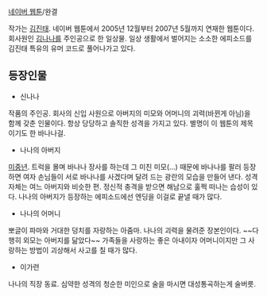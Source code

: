 [[네이버 웹툰]]/완결

작가는 [[김진태]].
네이버 웹툰에서 2005년 12월부터 2007년 5월까지 연재한 웹툰이다. 회사원인 [[김나나]]를 주인공으로 한 일상물.
일상 생활에서 벌어지는 소소한 에피소드를 김진태 특유의 유머 코드로 풀어나가고 있다.

== 등장인물 ==
* 신나나
작품의 주인공. 회사의 신입 사원으로 아버지의 미모와 어머니의 괴력(바뀐게 아님)을 함께 갖춘 인물이다. 항상 당당하고 솔직한 성격을 가지고 있다. 별명이 이 웹툰의 제목이기도 한 바나나걸.

* 나나의 아버지
[[미중년]]. 트럭을 몰며 바나나 장사를 하는데 그 미친 미모(...) 때문에 바나나를 팔러 등장하면 여자 손님들이 서로 바나나를 사겠다며 달려 드는 광란의 모습을 만들어 낸다. 성격 자체는 여느 아버지와 비슷한 편. 정신적 충격을 받으면 해남으로 훌쩍 떠나는 습성이 있다. 나나의 아버지가 등장하는 에피소드에선 엔딩을 이걸로 끝낼 때가 많다.

* 나나의 어머니
뽀글이 파마와 거대한 덩치를 자랑하는 아줌마. 나나의 괴력을 물려준 장본인이다. ~~다행히 외모는 아버지를 닮았다~~ 가족들을 사랑하는 좋은 아내이자 어머니이지만 그 사랑하는 방법이 괴상해서 사고를 칠 때가 많다.

* 이가련
나나의 직장 동료. 심약한 성격의 청순한 미인으로 술을 마시면 대성통곡하는게 술버릇.
